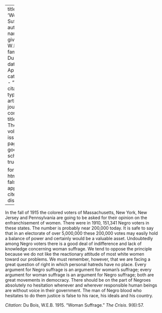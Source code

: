 
---
title: 'Woman Suffrage'
author:
  - name:
      given: W.E.B.
      family: Du Bois
date: Apr. 1915
categories: 
  - ""
citation: 
  type: article-journal
  container-title: The Crisis
  volume: 9
  issue: 6
  page: 57
google-scholar: true

format:
  html:
    toc: false
    appendix-cite-as: display
---




In the fall of 1915 the colored voters of Massachusetts, New York, New Jersey and Pennsylvania are going to be asked for their opinion on the enfranchisement of women. There were in 1910, 151,341 Negro voters in these states. The number is probably near 200,000 today. It is safe to say that in an electorate of over 5,000,000 these 200,000 votes may easily hold a balance of power and certainly would be a valuable asset. Undoubtedly among Negro voters there is a good deal of indifference and lack of knowledge concerning woman suffrage. We tend to oppose the principle because we do not like the reactionary attitude of most white women toward our problems. We must remember, however, that we are facing a great question of right in which personal hatreds have no place. Every argument for Negro suffrage is an argument for woman's suffrage; every argument for woman suffrage is an argument for Negro suffrage; both are great movements in democracy. There should be on the part of Negroes absolutely no hesitation whenever and wherever responsible human beings are without voice in their government. The man of Negro blood who hesitates to do them justice is false to his race, his ideals and his country.

*Citation:* Du Bois, W.E.B. 1915. "Woman Suffrage." *The Crisis*. 9(6):57.